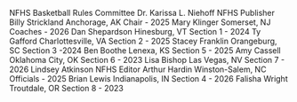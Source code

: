 NFHS Basketball Rules Committee Dr. Karissa L. Niehoff NFHS Publisher Billy Strickland Anchorage, AK Chair - 2025 Mary Klinger Somerset, NJ Coaches - 2026 Dan Shepardson Hinesburg, VT Section 1 - 2024 Ty Gafford Charlottesville, VA Section 2 - 2025 Stacey Franklin Orangeburg, SC Section 3 -2024 Ben Boothe Lenexa, KS Section 5 - 2025 Amy Cassell Oklahoma City, OK Section 6 - 2023 Lisa Bishop Las Vegas, NV Section 7 - 2026 Lindsey Atkinson NFHS Editor Arthur Hardin Winston-Salem, NC Officials - 2025 Brian Lewis Indianapolis, IN Section 4 - 2026 Falisha Wright Troutdale, OR Section 8 - 2023